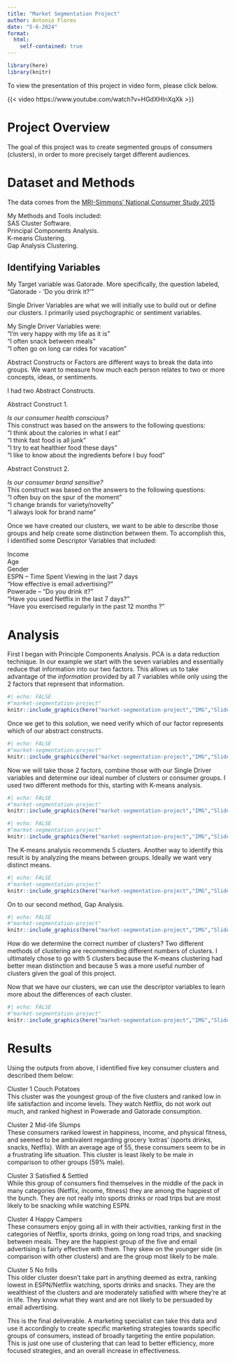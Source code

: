 ```yaml
---
title: "Market Segmentation Project"
author: Antonio Flores
date: "5-6-2024"
format: 
  html:
    self-contained: true 
---
```


```r
library(here)
library(knitr)
```


To view the presentation of this project in video form, please click below.

{{< video https://www.youtube.com/watch?v=HGdXHlnXqXk >}}


# Project Overview
The goal of this project was to create segmented groups of consumers (clusters), in order to more precisely target different audiences. 

# Dataset and Methods
The data comes from the [MRI-Simmons' National Consumer Study 2015](https://www.mrisimmons.com/our-data/national-studies/national-consumer-study/)\

My Methods and Tools included:\
SAS Cluster Software.\
Principal Components Analysis.\
K-means Clustering.\
Gap Analysis Clustering. \


## Identifying Variables

My Target variable was Gatorade. More specifically, the question labeled, "Gatorade - 'Do you drink it?'"\

Single Driver Variables are what we will initially use to build out or define our clusters. I primarily used psychographic  or sentiment variables.\

My Single Driver Variables were: \
"I'm very happy with my life as it is"\
"I often snack between meals"\
"I often go on long car rides for vacation"\


Abstract Constructs or Factors are different ways to break the data into groups. We want to measure how much each person relates to two or more concepts, ideas, or sentiments.\

I had two Abstract Constructs.\

Abstract Construct 1.\

*Is our consumer health conscious?*\
This construct was based on the answers to the following questions:\
“I think about the calories in what I eat”\
“I think fast food is all junk”\
“I try to eat healthier food these days”\
“I like to know about the ingredients before I buy food”


Abstract Construct 2.\

*Is our consumer brand sensitive?*\
This construct was based on the answers to the following questions:\
“I often buy on the spur of the moment”\
“I change brands for variety/novelty”\
“I always look for brand name”\


Once we have created our clusters, we want to be able to describe those groups and help create some distinction between them. To accomplish this, I identified some Descriptor Variables that included:\

Income\
Age\
Gender\
ESPN – Time Spent Viewing in the last 7 days\
“How effective is email advertising?”\
Powerade – “Do you drink it?”\
“Have you used Netflix in the last 7 days?”\
“Have you exercised regularly in the past 12 months ?”\



# Analysis
First I began with Principle Components Analysis. 
PCA is a data reduction technique. In our example we start with the seven variables and essentially reduce that information into our two factors. This allows us to take advantage of the *information* provided by all 7 variables while only using the 2 factors that represent that information.
```r
#| echo: FALSE
#"market-segmentation-project"
knitr::include_graphics(here("market-segmentation-project","IMG","Slide6.PNG"))
```
Once we get to this solution, we need verify which of our factor represents which of our abstract constructs.

```r
#| echo: FALSE
#"market-segmentation-project"
knitr::include_graphics(here("market-segmentation-project","IMG","Slide7.PNG"))
```

Now we will take those 2 factors, combine those with our Single Driver variables and determine our ideal number of clusters or consumer groups. I used two different methods for this, starting with K-means analysis. 


```r
#| echo: FALSE
#"market-segmentation-project"
knitr::include_graphics(here("market-segmentation-project","IMG","Slide8.PNG"))
```

```r
#| echo: FALSE
#"market-segmentation-project"
knitr::include_graphics(here("market-segmentation-project","IMG","Slide9.PNG"))
```
The K-means analysis recommends 5 clusters. Another way to identify this result is by analyzing the means between groups. Ideally we want very distinct means.


```r
#| echo: FALSE
#"market-segmentation-project"
knitr::include_graphics(here("market-segmentation-project","IMG","Slide10.PNG"))
```

On to our second method, Gap Analysis.
```r
#| echo: FALSE
#"market-segmentation-project"
knitr::include_graphics(here("market-segmentation-project","IMG","Slide11.PNG"))
```
How do we determine the correct number of clusters? Two different methods of clustering are recommending different numbers of clusters. I ultimately chose to go with 5 clusters because the K-means clustering had better mean distinction and because 5 was a more useful number of clusters given the goal of this project.


Now that we have our clusters, we can use the descriptor variables to learn more about the differences of each cluster.

```r
#| echo: FALSE
#"market-segmentation-project"
knitr::include_graphics(here("market-segmentation-project","IMG","Slide13.PNG"))
```

# Results
Using the outputs from above, I identified five key consumer clusters and described them below: 

Cluster 1 Couch Potatoes\
This cluster was the youngest group of the five clusters and ranked low in life satisfaction and income levels. They watch Netflix, do not work out much, and ranked highest in Powerade and Gatorade consumption.\

Cluster 2 Mid-life Slumps\
These consumers ranked lowest in happiness, income, and physical fitness, and seemed to be ambivalent regarding grocery ‘extras’ (sports drinks, snacks, Netflix). With an average age of 55, these consumers seem to be in a frustrating life situation. This cluster is least likely to be male in comparison to other groups (59% male).\

Cluster 3 Satisfied & Settled\
While this group of consumers find themselves in the middle of the pack in many categories (Netflix, income, fitness) they are among the happiest of the bunch. They are not really into sports drinks or road trips but are most likely to be snacking while watching ESPN.\

Cluster 4 Happy Campers\
These consumers enjoy going all in with their activities, ranking first in the categories of Netflix, sports drinks, going on long road trips, and snacking between meals. They are the happiest group of the five and email advertising is fairly effective with them. They skew on the younger side (in comparison with other clusters) and are the group most likely to be male.\

Cluster 5 No frills\
This older cluster doesn’t take part in anything deemed as extra, ranking lowest in ESPN/Netflix watching, sports drinks and snacks. They are the wealthiest of the clusters and are moderately satisfied with where they’re at in life. They know what they want and are not likely to be persuaded by email advertising.\


This is the final deliverable. A marketing specialist can take this data and use it accordingly to create specific marketing strategies towards specific groups of consumers, instead of broadly targeting the entire population. This is just one use of clustering that can lead to better efficiency, more focused strategies, and an overall increase in effectiveness.











